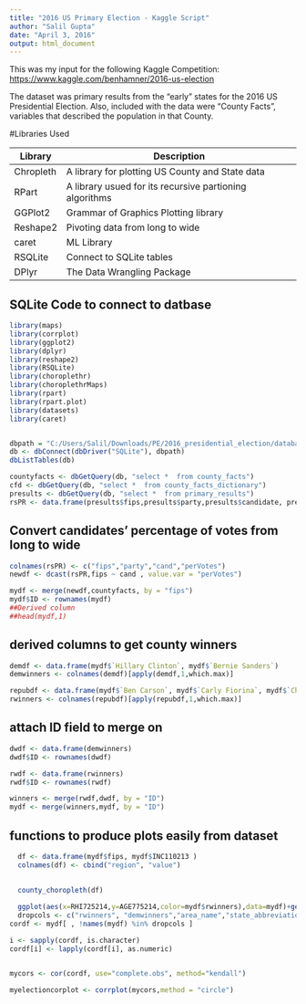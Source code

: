 ---
title: "2016 US Primary Election - Kaggle Script"
author: "Salil Gupta"
date: "April 3, 2016"
output: html_document
---

This was my input for the following Kaggle Competition: <https://www.kaggle.com/benhamner/2016-us-election>

The dataset was primary results from the "early" states for the 2016 US Presidential Election.
Also, included with the data were "County Facts", variables that described the population in that County.  

#Libraries Used

Library | Description
------------- | -------------
Chropleth | A library for plotting US County and State data
RPart | A library usued for its recursive partioning algorithms
GGPlot2 | Grammar of Graphics Plotting library
Reshape2 | Pivoting data from long to wide
caret | ML Library
RSQLite | Connect to SQLite tables
DPlyr | The Data Wrangling Package



## SQLite Code to connect to datbase

```{r eval=TRUE, message = FALSE , echo = FALSE, warning = FALSE}

library(maps)
library(corrplot)
library(ggplot2)
library(dplyr)
library(reshape2)
library(RSQLite)
library(choroplethr)
library(choroplethrMaps)
library(rpart)
library(rpart.plot)
library(datasets)
library(caret)


dbpath = "C:/Users/Salil/Downloads/PE/2016_presidential_election/database.sqlite"
db <- dbConnect(dbDriver("SQLite"), dbpath)
dbListTables(db)

countyfacts <- dbGetQuery(db, "select *  from county_facts")
cfd <- dbGetQuery(db, "select *  from county_facts_dictionary")
presults <- dbGetQuery(db, "select *  from primary_results")
rsPR <- data.frame(presults$fips,presults$party,presults$candidate, presults$fraction_votes)
```

## Convert candidates' percentage of votes from long to wide
```{r eval=TRUE}
colnames(rsPR) <- c("fips","party","cand","perVotes")
newdf <- dcast(rsPR,fips ~ cand , value.var = "perVotes")

mydf <- merge(newdf,countyfacts, by = "fips")
mydf$ID <- rownames(mydf)
##Derived column 
##head(mydf,1)
```

## derived columns to get county winners 
```{r eval=TRUE}
demdf <- data.frame(mydf$`Hillary Clinton`, mydf$`Bernie Sanders`)
demwinners <- colnames(demdf)[apply(demdf,1,which.max)]

repubdf <- data.frame(mydf$`Ben Carson`, mydf$`Carly Fiorina`, mydf$`Chris Christie`, mydf$`Jeb Bush`, mydf$`John Kasich`, mydf$`Marco Rubio`, mydf$`Ted Cruz`, mydf$`Donald Trump`, mydf$`Ted Cruz`, mydf$`Mike Huckabee` ,mydf$`Rand Paul`, mydf$`Rick Santorum`)
rwinners <- colnames(repubdf)[apply(repubdf,1,which.max)]

```
## attach ID field to merge on 
```{r eval=TRUE}
dwdf <- data.frame(demwinners)
dwdf$ID <- rownames(dwdf)

rwdf <- data.frame(rwinners)
rwdf$ID <- rownames(rwdf)

winners <- merge(rwdf,dwdf, by = "ID")
mydf <- merge(winners,mydf, by = "ID")
```

## functions to produce plots easily from dataset

```{r eval=TRUE, message = FALSE , echo = FALSE, warning = FALSE}

  
  df <- data.frame(mydf$fips, mydf$INC110213 )
  colnames(df) <- cbind("region", "value")
  
  
  county_choropleth(df)

  ggplot(aes(x=RHI725214,y=AGE775214,color=mydf$rwinners),data=mydf)+geom_jitter()
  dropcols <- c("rwinners", "demwinners","area_name","state_abbreviation" )
cordf <- mydf[ , !names(mydf) %in% dropcols ]

i <- sapply(cordf, is.character)
cordf[i] <- lapply(cordf[i], as.numeric)


mycors <- cor(cordf, use="complete.obs", method="kendall") 

myelectioncorplot <- corrplot(mycors,method = "circle")

  
```
